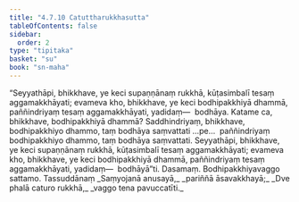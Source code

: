 ```yaml
---
title: "4.7.10 Catuttharukkhasutta"
tableOfContents: false
sidebar:
  order: 2
type: "tipitaka"
basket: "su"
book: "sn-maha"
---
```



<DynamicBreadcrumb />

<Division number="540" book="sn-maha">

<Paragraph number="1248" book="sn-maha">
“Seyyathāpi, bhikkhave, ye keci supaṇṇānaṃ rukkhā, kūṭasimbalī tesaṃ aggamakkhāyati; evameva kho, bhikkhave, ye keci bodhipakkhiyā dhammā, paññindriyaṃ tesaṃ aggamakkhāyati, yadidaṃ—  bodhāya. Katame ca, bhikkhave, bodhipakkhiyā dhammā? Saddhindriyaṃ, bhikkhave, bodhipakkhiyo dhammo, taṃ bodhāya saṃvattati …pe…  paññindriyaṃ bodhipakkhiyo dhammo, taṃ bodhāya saṃvattati. Seyyathāpi, bhikkhave, ye keci supaṇṇānaṃ rukkhā, kūṭasimbalī tesaṃ aggamakkhāyati; evameva kho, bhikkhave, ye keci bodhipakkhiyā dhammā, paññindriyaṃ tesaṃ aggamakkhāyati, yadidaṃ—  bodhāyā”ti.

</Paragraph>
</Division>

<Paragraph number="1249" type="center" book="sn-maha">
Dasamaṃ.



</Paragraph>

<Paragraph number="1250" type="center" book="sn-maha">
Bodhipakkhiyavaggo sattamo.



</Paragraph>

<Paragraph number="1251" type="center" book="sn-maha">
Tassuddānaṃ


</Paragraph>

<Paragraph number="1252" type="verses" book="sn-maha">
_Saṃyojanā anusayā,_  
_pariññā āsavakkhayā;_  
_Dve phalā caturo rukkhā,_  
_vaggo tena pavuccatīti._
</Paragraph>